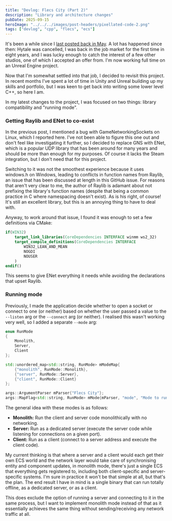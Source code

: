 ```yaml
---
title: "Devlog: Flecs City (Part 2)"
description: "Library and architecture changes"
pubDate: 2025-09-15
heroImage: "../../../images/post-headers/pixellated-code-2.png"
tags: ["devlog", "cpp", "flecs", "ecs"]
---
```


It's been a while since I [last posted back in May](/posts/2025/05/devlog-flecs-city-part-2-library-changes/). A lot has happened since then: Hytale was cancelled, I was back in the job market for the first time in eight years, and I was lucky enough to catch the interest of a few other studios, one of which I accepted an offer from. I'm now working full time on an Unreal Engine project.

Now that I'm somewhat settled into that job, I decided to revisit this project. In recent months I've spent a lot of time in Unity and Unreal building up my skills and portfolio, but I was keen to get back into writing some lower level C++, so here I am.

In my latest changes to the project, I was focused on two things: library compatibility and "running mode".

### Getting Raylib and ENet to co-exist

In the previous post, I mentioned a bug with GameNetworkingSockets on Linux, which I <ExternalLink url="https://github.com/ValveSoftware/GameNetworkingSockets/issues/380">reported here</ExternalLink>. I've not been able to figure this one out and don't feel like investigating it further, so I decided to replace GNS with <ExternalLink url="https://github.com/lsalzman/enet">ENet</ExternalLink>, which is a popular UDP library that has been around for many years and should be more than enough for my purposes. Of course it lacks the Steam integration, but I don't need that for this project.

Switching to it was not the smoothest experience because it uses windows.h on Windows, leading to conflicts in function names from Raylib, an issue that has been discussed at length in <ExternalLink url="https://github.com/raysan5/raylib/issues/1217">this GitHub issue</ExternalLink>. For reasons that aren't very clear to me, the author of Raylib is adamant about not prefixing the library's function names (despite that being a common practice in C where namespacing doesn't exist). As is his right, of course! It's still an excellent library, but this is an annoying thing to have to deal with.

Anyway, to work around that issue, I found it was enough to set a few definitions via CMake:

```cmake
if(WIN32)
    target_link_libraries(CoreDependencies INTERFACE winmm ws2_32)
    target_compile_definitions(CoreDependencies INTERFACE
        WIN32_LEAN_AND_MEAN
        NOGDI
        NOUSER
    )
endif()
```

This seems to give ENet everything it needs while avoiding the declarations that upset Raylib.

### Running mode

Previously, I made the application decide whether to open a socket or connect to one (or neither) based on whether the user passed a value to the `--listen` arg or the `--connect` arg (or neither). I realised this wasn't working very well, so I added a separate `--mode` arg:

```cpp
enum RunMode
{
    Monolith,
    Server,
    Client
};

std::unordered_map<std::string, RunMode> mModeMap{
    {"monolith", RunMode::Monolith},
    {"server", RunMode::Server},
    {"client", RunMode::Client}
};

args::ArgumentParser mParser{"Flecs City"};
args::MapFlag<std::string, RunMode> mMode{mParser, "mode", "Mode to run in (monolith|server|client). Defaults to monolith.", {'m', "mode"}, mModeMap};
```

The general idea with these modes is as follows:

* **Monolith:** Run the client and server code monolithically with no networking.
* **Server:** Run as a dedicated server (execute the server code while listening for connections on a given port).
* **Client:** Run as a client (connect to a server address and execute the client code).

My current thinking is that where a server and a client would each get their own ECS world and the network layer would take care of synchronising entity and component updates, in monolith mode, there's just a single ECS that everything gets registered to, including both client-specific and server-specific systems. I'm sure in practice it won't be that simple at all, but that's the plan. The end result I have in mind is a single binary that can run totally offline, as a dedicated server, or as a client.

This does exclude the option of running a server and connecting to it in the same process, but I want to implement monolith mode instead of that as it essentially achieves the same thing without sending/receiving any network traffic at all.